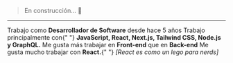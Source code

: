 > En construcción... 🚧

---

<TextWithEmoji emoji="👨‍💼">
  Trabajo como <strong>Desarrollador de Software</strong> desde hace 5 años
</TextWithEmoji>
<TextWithEmoji emoji="🛠️">
  Trabajo principalmente con{" "}
  <strong>JavaScript, React, Next.js, Tailwind CSS, Node.js y GraphQL.</strong> Me gusta
  más trabajar en <strong>Front-end</strong> que en <strong>Back-end</strong>
</TextWithEmoji>
<TextWithEmoji emoji="🤓">
  Me gusta mucho trabajar con <strong>React.</strong>{" "}
  <i>[React es como un lego para nerds]</i>
</TextWithEmoji>
